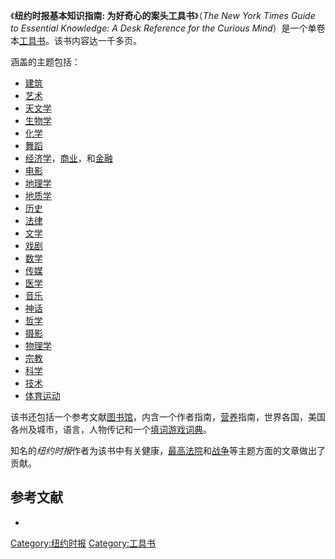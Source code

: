 
《'''纽约时报基本知识指南: 为好奇心的案头工具书'''》（''The New York Times Guide to Essential Knowledge: A Desk Reference for the Curious Mind''）是一个单卷本[[工具书|工具书]]。该书内容达一千多页。

涵盖的主题包括：
* [[建筑|建筑]]
* [[艺术|艺术]]
* [[天文学|天文学]]
* [[生物学|生物学]]
* [[化学|化学]]
* [[舞蹈|舞蹈]]
* [[经济学|经济学]]，[[商业|商业]]，和[[金融|金融]]
* [[电影|电影]]
* [[地理学|地理学]]
* [[地质学|地质学]]
* [[历史|历史]]
* [[法律|法律]]
* [[文学|文学]]
* [[戏剧|戏剧]]
* [[数学|数学]]
* [[新闻媒体|传媒]]
* [[医学|医学]]
* [[音乐|音乐]]
* [[神话|神话]]
* [[哲学|哲学]]
* [[摄影|摄影]]
* [[物理学|物理学]]
* [[宗教|宗教]]
* [[科学|科学]]
* [[技术|技术]]
* [[体育运动|体育运动]]

该书还包括一个参考文献[[图书馆|图书馆]]，内含一个作者指南，[[营养|营养]]指南，世界各国，美国各州及城市，语言，人物传记和一个[[填词游戏|填词游戏]][[词典|词典]]。

知名的''纽约时报''作者为该书中有关健康，[[美国最高法院|最高法院]]和[[战争|战争]]等主题方面的文章做出了贡献。

==参考文献==
*{{cite book
  | last = Wright
  | first = John W.
  | authorlink =
  | coauthors = et al.
  | title = The New York Times Guide to Essential Knowledge
  | publisher = St. Martin’s Press
  | date = 2004
  | location = New York
  | pages = 
  | url =
  | doi =
  | isbn = 0-312-31367-5 }}

{{DEFAULTSORT:New York Times Guide To Essential Knowledge, The}}
[[Category:纽约时报|Category:纽约时报]]
[[Category:工具书|Category:工具书]]